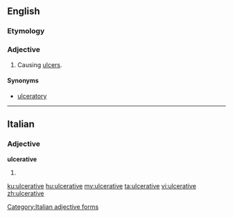 ==English==

===Etymology===
{{suffix|ulcerate|ive}}

===Adjective===
{{en-adj}}

# Causing [[ulcer]]s.

====Synonyms====
* [[ulceratory]]

----

==Italian==

===Adjective===
'''ulcerative''' {{f}}

# {{feminine plural of|ulcerativo|lang=it}}

[[Category:Italian adjective forms]]

[[ku:ulcerative]]
[[hu:ulcerative]]
[[my:ulcerative]]
[[ta:ulcerative]]
[[vi:ulcerative]]
[[zh:ulcerative]]